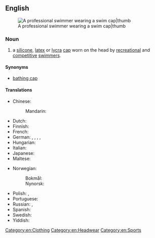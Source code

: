 {{also|swimcap}}
==English==
{{wikipedia}}
[[Image:Eamon Sullivan - 4x100 Beijing 2008.jpg|A professional swimmer wearing a swim cap|thumb]]

===Noun===
{{en-noun}}

# a [[silicone]], [[latex]] or [[Lycra|lycra]] [[cap]] worn on the head by [[recreation]]al and [[competitive]] [[swimmer]]s.

====Synonyms====
* [[bathing cap]]

====Translations====
{{trans-top|cap worn by swimmers}}
* Chinese:
*: Mandarin: {{t+|cmn|泳帽|tr=yǒngmào|sc=Hani}}
* Dutch: {{t+|nl|badmuts|f}}
* Finnish: {{t+|fi|uimalakki}}
* French: {{t+|fr|bonnet de bain|m}}
* German: {{t+|de|Bademütze|f}}, {{t|de|Badehaube|f}}, {{t|de|Schwimmhaube}}, {{t|de|Schwimmkappe|f}}, {{t+|de|Badekappe|f}}
* Hungarian: {{t+|hu|úszósapka}}
* Italian: {{t+|it|cuffia|f}}
* Japanese: {{t|ja|水泳帽|tr=すいえいぼう, suieibō|sc=Jpan}}
* Maltese: {{t|mt|kappa|f}}
{{trans-mid}}
* Norwegian:
*: Bokmål: {{t+|nb|badehette|m|f}}
*: Nynorsk: {{t|nn|badehette|f}}
* Polish: {{t+|pl|czepek|m}}, {{t+|pl|czepek pływacki|m}}
* Portuguese: {{t|pt|touca de natação|f}}
* Russian: {{t|ru|[[ша́почка]] [[для]] [[купание|купа́ния]]/[[плавание|пла́вания]]|f}}, {{t+|ru|ша́почка|f}}
* Spanish: {{t|es|gorro de natación|m}}
* Swedish: {{t+|sv|badmössa|c}}
* Yiddish: {{t|yi|באָדהיטל|n|tr=bodhitl}}
{{trans-bottom}}

[[Category:en:Clothing]]
[[Category:en:Headwear]]
[[Category:en:Sports]]